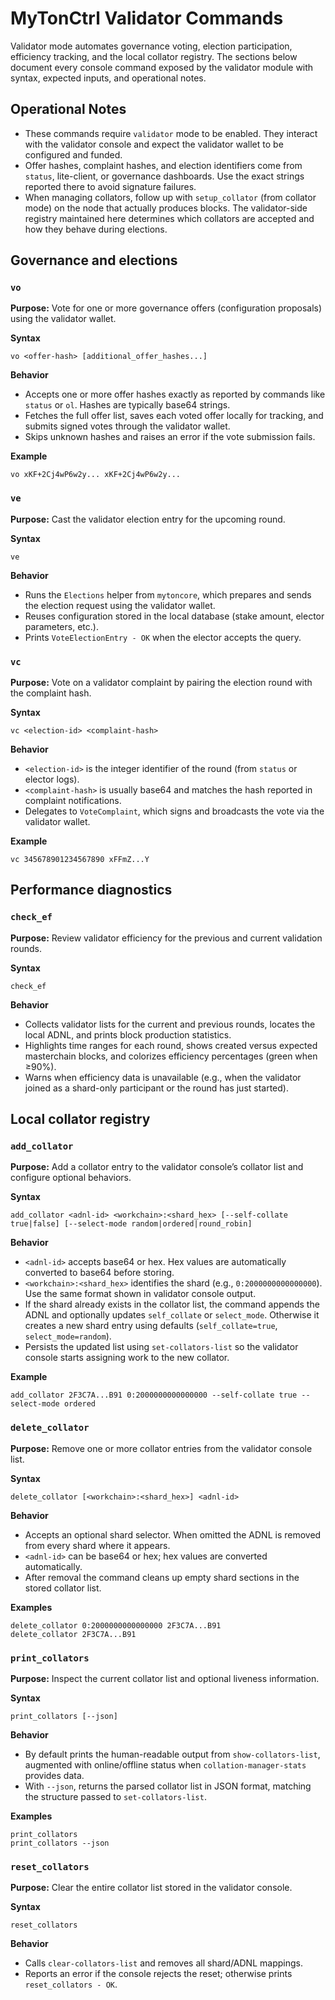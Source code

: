 # MyTonCtrl Validator Commands

Validator mode automates governance voting, election participation, efficiency tracking, and the local collator registry. The sections below document every console command exposed by the validator module with syntax, expected inputs, and operational notes.

## Operational Notes
- These commands require `validator` mode to be enabled. They interact with the validator console and expect the validator wallet to be configured and funded.
- Offer hashes, complaint hashes, and election identifiers come from `status`, lite-client, or governance dashboards. Use the exact strings reported there to avoid signature failures.
- When managing collators, follow up with `setup_collator` (from collator mode) on the node that actually produces blocks. The validator-side registry maintained here determines which collators are accepted and how they behave during elections.

## Governance and elections

### `vo`
**Purpose:** Vote for one or more governance offers (configuration proposals) using the validator wallet.

**Syntax**
```
vo <offer-hash> [additional_offer_hashes...]
```

**Behavior**
- Accepts one or more offer hashes exactly as reported by commands like `status` or `ol`. Hashes are typically base64 strings.
- Fetches the full offer list, saves each voted offer locally for tracking, and submits signed votes through the validator wallet.
- Skips unknown hashes and raises an error if the vote submission fails.

**Example**
```
vo xKF+2Cj4wP6w2y... xKF+2Cj4wP6w2y...
```

### `ve`
**Purpose:** Cast the validator election entry for the upcoming round.

**Syntax**
```
ve
```

**Behavior**
- Runs the `Elections` helper from `mytoncore`, which prepares and sends the election request using the validator wallet.
- Reuses configuration stored in the local database (stake amount, elector parameters, etc.).
- Prints `VoteElectionEntry - OK` when the elector accepts the query.


### `vc`
**Purpose:** Vote on a validator complaint by pairing the election round with the complaint hash.

**Syntax**
```
vc <election-id> <complaint-hash>
```

**Behavior**
- `<election-id>` is the integer identifier of the round (from `status` or elector logs).
- `<complaint-hash>` is usually base64 and matches the hash reported in complaint notifications.
- Delegates to `VoteComplaint`, which signs and broadcasts the vote via the validator wallet.

**Example**
```
vc 345678901234567890 xFFmZ...Y
```

## Performance diagnostics

### `check_ef`
**Purpose:** Review validator efficiency for the previous and current validation rounds.

**Syntax**
```
check_ef
```

**Behavior**
- Collects validator lists for the current and previous rounds, locates the local ADNL, and prints block production statistics.
- Highlights time ranges for each round, shows created versus expected masterchain blocks, and colorizes efficiency percentages (green when ≥90%).
- Warns when efficiency data is unavailable (e.g., when the validator joined as a shard-only participant or the round has just started).


## Local collator registry

### `add_collator`
**Purpose:** Add a collator entry to the validator console’s collator list and configure optional behaviors.

**Syntax**
```
add_collator <adnl-id> <workchain>:<shard_hex> [--self-collate true|false] [--select-mode random|ordered|round_robin]
```

**Behavior**
- `<adnl-id>` accepts base64 or hex. Hex values are automatically converted to base64 before storing.
- `<workchain>:<shard_hex>` identifies the shard (e.g., `0:2000000000000000`). Use the same format shown in validator console output.
- If the shard already exists in the collator list, the command appends the ADNL and optionally updates `self_collate` or `select_mode`. Otherwise it creates a new shard entry using defaults (`self_collate=true`, `select_mode=random`).
- Persists the updated list using `set-collators-list` so the validator console starts assigning work to the new collator.

**Example**
```
add_collator 2F3C7A...B91 0:2000000000000000 --self-collate true --select-mode ordered
```

### `delete_collator`
**Purpose:** Remove one or more collator entries from the validator console list.

**Syntax**
```
delete_collator [<workchain>:<shard_hex>] <adnl-id>
```

**Behavior**
- Accepts an optional shard selector. When omitted the ADNL is removed from every shard where it appears.
- `<adnl-id>` can be base64 or hex; hex values are converted automatically.
- After removal the command cleans up empty shard sections in the stored collator list.

**Examples**
```
delete_collator 0:2000000000000000 2F3C7A...B91
delete_collator 2F3C7A...B91
```

### `print_collators`
**Purpose:** Inspect the current collator list and optional liveness information.

**Syntax**
```
print_collators [--json]
```

**Behavior**
- By default prints the human-readable output from `show-collators-list`, augmented with online/offline status when `collation-manager-stats` provides data.
- With `--json`, returns the parsed collator list in JSON format, matching the structure passed to `set-collators-list`.

**Examples**
```
print_collators
print_collators --json
```

### `reset_collators`
**Purpose:** Clear the entire collator list stored in the validator console.

**Syntax**
```
reset_collators
```

**Behavior**
- Calls `clear-collators-list` and removes all shard/ADNL mappings.
- Reports an error if the console rejects the reset; otherwise prints `reset_collators - OK`.
